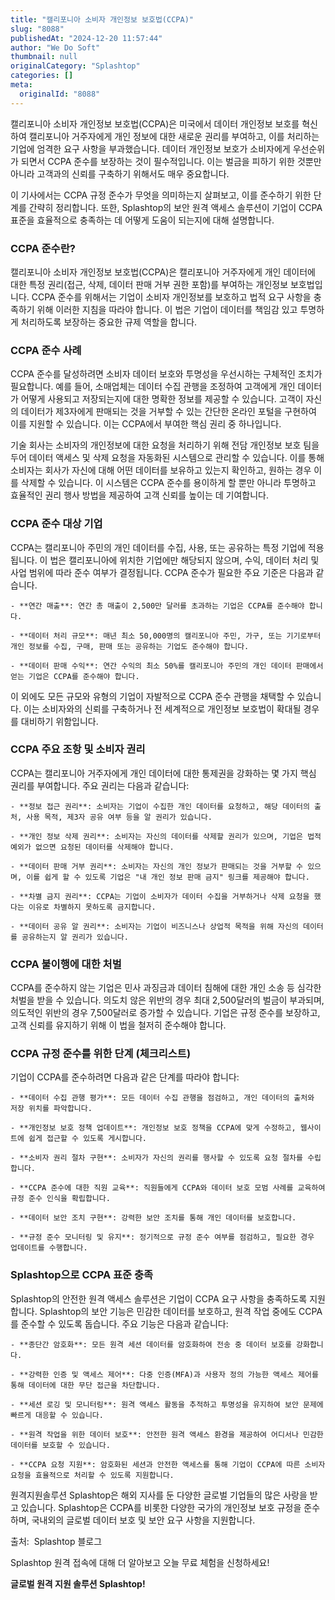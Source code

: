 ```yaml
---
title: "캘리포니아 소비자 개인정보 보호법(CCPA)"
slug: "8088"
publishedAt: "2024-12-20 11:57:44"
author: "We Do Soft"
thumbnail: null
originalCategory: "Splashtop"
categories: []
meta:
  originalId: "8088"
---
```


캘리포니아 소비자 개인정보 보호법(CCPA)은 미국에서 데이터 개인정보 보호를 혁신하여 캘리포니아 거주자에게 개인 정보에 대한 새로운 권리를 부여하고, 이를 처리하는 기업에 엄격한 요구 사항을 부과했습니다.
데이터 개인정보 보호가 소비자에게 우선순위가 되면서 CCPA 준수를 보장하는 것이 필수적입니다. 이는 벌금을 피하기 위한 것뿐만 아니라 고객과의 신뢰를 구축하기 위해서도 매우 중요합니다.

이 기사에서는 CCPA 규정 준수가 무엇을 의미하는지 살펴보고, 이를 준수하기 위한 단계를 간략히 정리합니다.
또한, Splashtop의 보안 원격 액세스 솔루션이 기업이 CCPA 표준을 효율적으로 충족하는 데 어떻게 도움이 되는지에 대해 설명합니다.

### CCPA 준수란?

캘리포니아 소비자 개인정보 보호법(CCPA)은 캘리포니아 거주자에게 개인 데이터에 대한 특정 권리(접근, 삭제, 데이터 판매 거부 권한 포함)를 부여하는 개인정보 보호법입니다. CCPA 준수를 위해서는 기업이 소비자 개인정보를 보호하고 법적 요구 사항을 충족하기 위해 이러한 지침을 따라야 합니다. 이 법은 기업이 데이터를 책임감 있고 투명하게 처리하도록 보장하는 중요한 규제 역할을 합니다.

### CCPA 준수 사례

CCPA 준수를 달성하려면 소비자 데이터 보호와 투명성을 우선시하는 구체적인 조치가 필요합니다. 예를 들어, 소매업체는 데이터 수집 관행을 조정하여 고객에게 개인 데이터가 어떻게 사용되고 저장되는지에 대한 명확한 정보를 제공할 수 있습니다. 고객이 자신의 데이터가 제3자에게 판매되는 것을 거부할 수 있는 간단한 온라인 포털을 구현하여 이를 지원할 수 있습니다. 이는 CCPA에서 부여한 핵심 권리 중 하나입니다.

기술 회사는 소비자의 개인정보에 대한 요청을 처리하기 위해 전담 개인정보 보호 팀을 두어 데이터 액세스 및 삭제 요청을 자동화된 시스템으로 관리할 수 있습니다. 이를 통해 소비자는 회사가 자신에 대해 어떤 데이터를 보유하고 있는지 확인하고, 원하는 경우 이를 삭제할 수 있습니다. 이 시스템은 CCPA 준수를 용이하게 할 뿐만 아니라 투명하고 효율적인 권리 행사 방법을 제공하여 고객 신뢰를 높이는 데 기여합니다.

### CCPA 준수 대상 기업

CCPA는 캘리포니아 주민의 개인 데이터를 수집, 사용, 또는 공유하는 특정 기업에 적용됩니다. 이 법은 캘리포니아에 위치한 기업에만 해당되지 않으며, 수익, 데이터 처리 및 사업 범위에 따라 준수 여부가 결정됩니다. CCPA 준수가 필요한 주요 기준은 다음과 같습니다.

 	- **연간 매출**: 연간 총 매출이 2,500만 달러를 초과하는 기업은 CCPA를 준수해야 합니다.

 	- **데이터 처리 규모**: 매년 최소 50,000명의 캘리포니아 주민, 가구, 또는 기기로부터 개인 정보를 수집, 구매, 판매 또는 공유하는 기업도 준수해야 합니다.

 	- **데이터 판매 수익**: 연간 수익의 최소 50%를 캘리포니아 주민의 개인 데이터 판매에서 얻는 기업은 CCPA를 준수해야 합니다.

이 외에도 모든 규모와 유형의 기업이 자발적으로 CCPA 준수 관행을 채택할 수 있습니다. 이는 소비자와의 신뢰를 구축하거나 전 세계적으로 개인정보 보호법이 확대될 경우를 대비하기 위함입니다.

### CCPA 주요 조항 및 소비자 권리

CCPA는 캘리포니아 거주자에게 개인 데이터에 대한 통제권을 강화하는 몇 가지 핵심 권리를 부여합니다. 주요 권리는 다음과 같습니다:

 	- **정보 접근 권리**: 소비자는 기업이 수집한 개인 데이터를 요청하고, 해당 데이터의 출처, 사용 목적, 제3자 공유 여부 등을 알 권리가 있습니다.

 	- **개인 정보 삭제 권리**: 소비자는 자신의 데이터를 삭제할 권리가 있으며, 기업은 법적 예외가 없으면 요청된 데이터를 삭제해야 합니다.

 	- **데이터 판매 거부 권리**: 소비자는 자신의 개인 정보가 판매되는 것을 거부할 수 있으며, 이를 쉽게 할 수 있도록 기업은 "내 개인 정보 판매 금지" 링크를 제공해야 합니다.

 	- **차별 금지 권리**: CCPA는 기업이 소비자가 데이터 수집을 거부하거나 삭제 요청을 했다는 이유로 차별하지 못하도록 금지합니다.

 	- **데이터 공유 알 권리**: 소비자는 기업이 비즈니스나 상업적 목적을 위해 자신의 데이터를 공유하는지 알 권리가 있습니다.

### CCPA 불이행에 대한 처벌

CCPA를 준수하지 않는 기업은 민사 과징금과 데이터 침해에 대한 개인 소송 등 심각한 처벌을 받을 수 있습니다. 의도치 않은 위반의 경우 최대 2,500달러의 벌금이 부과되며, 의도적인 위반의 경우 7,500달러로 증가할 수 있습니다. 기업은 규정 준수를 보장하고, 고객 신뢰를 유지하기 위해 이 법을 철저히 준수해야 합니다.

### CCPA 규정 준수를 위한 단계 (체크리스트)

기업이 CCPA를 준수하려면 다음과 같은 단계를 따라야 합니다:

 	- **데이터 수집 관행 평가**: 모든 데이터 수집 관행을 점검하고, 개인 데이터의 출처와 저장 위치를 파악합니다.

 	- **개인정보 보호 정책 업데이트**: 개인정보 보호 정책을 CCPA에 맞게 수정하고, 웹사이트에 쉽게 접근할 수 있도록 게시합니다.

 	- **소비자 권리 절차 구현**: 소비자가 자신의 권리를 행사할 수 있도록 요청 절차를 수립합니다.

 	- **CCPA 준수에 대한 직원 교육**: 직원들에게 CCPA와 데이터 보호 모범 사례를 교육하여 규정 준수 인식을 확립합니다.

 	- **데이터 보안 조치 구현**: 강력한 보안 조치를 통해 개인 데이터를 보호합니다.

 	- **규정 준수 모니터링 및 유지**: 정기적으로 규정 준수 여부를 점검하고, 필요한 경우 업데이트를 수행합니다.

### Splashtop으로 CCPA 표준 충족

Splashtop의 안전한 원격 액세스 솔루션은 기업이 CCPA 요구 사항을 충족하도록 지원합니다. Splashtop의 보안 기능은 민감한 데이터를 보호하고, 원격 작업 중에도 CCPA를 준수할 수 있도록 돕습니다. 주요 기능은 다음과 같습니다:

 	- **종단간 암호화**: 모든 원격 세션 데이터를 암호화하여 전송 중 데이터 보호를 강화합니다.

 	- **강력한 인증 및 액세스 제어**: 다중 인증(MFA)과 사용자 정의 가능한 액세스 제어를 통해 데이터에 대한 무단 접근을 차단합니다.

 	- **세션 로깅 및 모니터링**: 원격 액세스 활동을 추적하고 투명성을 유지하여 보안 문제에 빠르게 대응할 수 있습니다.

 	- **원격 작업을 위한 데이터 보호**: 안전한 원격 액세스 환경을 제공하여 어디서나 민감한 데이터를 보호할 수 있습니다.

 	- **CCPA 요청 지원**: 암호화된 세션과 안전한 액세스를 통해 기업이 CCPA에 따른 소비자 요청을 효율적으로 처리할 수 있도록 지원합니다.

원격지원솔루션 Splashtop은 해외 지사를 둔 다양한 글로벌 기업들의 많은 사랑을 받고 있습니다.
Splashtop은 CCPA를 비롯한 다양한 국가의 개인정보 보호 규정을 준수하며, 국내외의 글로벌 데이터 보호 및 보안 요구 사항을 지원합니다.

출처:  Splashtop 블로그

Splashtop 원격 접속에 대해 더 알아보고 오늘 무료 체험을 신청하세요!

**글로벌 원격 지원 솔루션 Splashtop!**
